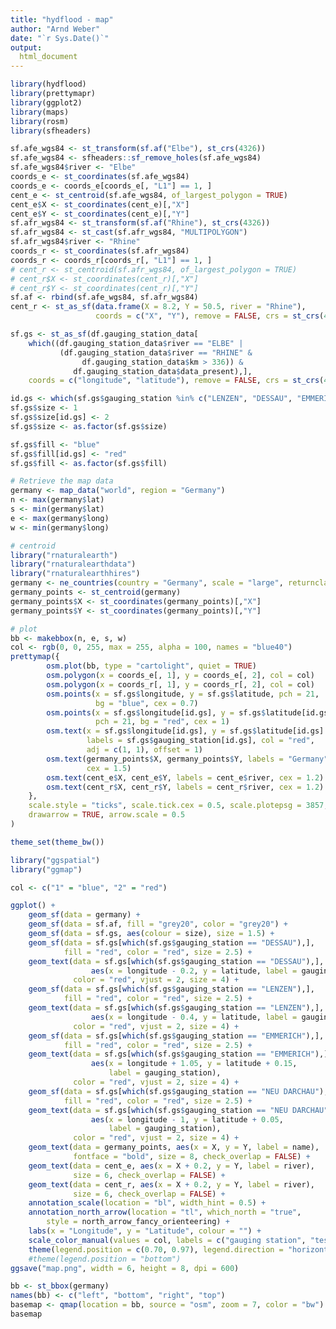 ```yaml
---
title: "hydflood - map"
author: "Arnd Weber"
date: "`r Sys.Date()`"
output:
  html_document
---
```



``` r
library(hydflood)
library(prettymapr)
library(ggplot2)
library(maps)
library(rosm)
library(sfheaders)

sf.afe_wgs84 <- st_transform(sf.af("Elbe"), st_crs(4326))
sf.afe_wgs84 <- sfheaders::sf_remove_holes(sf.afe_wgs84)
sf.afe_wgs84$river <- "Elbe"
coords_e <- st_coordinates(sf.afe_wgs84)
coords_e <- coords_e[coords_e[, "L1"] == 1, ]
cent_e <- st_centroid(sf.afe_wgs84, of_largest_polygon = TRUE)
cent_e$X <- st_coordinates(cent_e)[,"X"]
cent_e$Y <- st_coordinates(cent_e)[,"Y"]
sf.afr_wgs84 <- st_transform(sf.af("Rhine"), st_crs(4326))
sf.afr_wgs84 <- st_cast(sf.afr_wgs84, "MULTIPOLYGON")
sf.afr_wgs84$river <- "Rhine"
coords_r <- st_coordinates(sf.afr_wgs84)
coords_r <- coords_r[coords_r[, "L1"] == 1, ]
# cent_r <- st_centroid(sf.afr_wgs84, of_largest_polygon = TRUE)
# cent_r$X <- st_coordinates(cent_r)[,"X"]
# cent_r$Y <- st_coordinates(cent_r)[,"Y"]
sf.af <- rbind(sf.afe_wgs84, sf.afr_wgs84)
cent_r <- st_as_sf(data.frame(X = 8.2, Y = 50.5, river = "Rhine"),
                   coords = c("X", "Y"), remove = FALSE, crs = st_crs(4326))

sf.gs <- st_as_sf(df.gauging_station_data[
    which((df.gauging_station_data$river == "ELBE" |
           (df.gauging_station_data$river == "RHINE" & 
                df.gauging_station_data$km > 336)) &
              df.gauging_station_data$data_present),],
    coords = c("longitude", "latitude"), remove = FALSE, crs = st_crs(4326))

id.gs <- which(sf.gs$gauging_station %in% c("LENZEN", "DESSAU", "EMMERICH", "NEU DARCHAU"))
sf.gs$size <- 1
sf.gs$size[id.gs] <- 2
sf.gs$size <- as.factor(sf.gs$size)

sf.gs$fill <- "blue"
sf.gs$fill[id.gs] <- "red"
sf.gs$fill <- as.factor(sf.gs$fill)

# Retrieve the map data
germany <- map_data("world", region = "Germany")
n <- max(germany$lat)
s <- min(germany$lat)
e <- max(germany$long)
w <- min(germany$long)

# centroid
library("rnaturalearth")
library("rnaturalearthdata")
library("rnaturalearthhires")
germany <- ne_countries(country = "Germany", scale = "large", returnclass = "sf")
germany_points <- st_centroid(germany)
germany_points$X <- st_coordinates(germany_points)[,"X"]
germany_points$Y <- st_coordinates(germany_points)[,"Y"]

# plot
bb <- makebbox(n, e, s, w)
col <- rgb(0, 0, 255, max = 255, alpha = 100, names = "blue40")
prettymap({
        osm.plot(bb, type = "cartolight", quiet = TRUE)
        osm.polygon(x = coords_e[, 1], y = coords_e[, 2], col = col)
        osm.polygon(x = coords_r[, 1], y = coords_r[, 2], col = col)
        osm.points(x = sf.gs$longitude, y = sf.gs$latitude, pch = 21,
                   bg = "blue", cex = 0.7)
        osm.points(x = sf.gs$longitude[id.gs], y = sf.gs$latitude[id.gs],
                   pch = 21, bg = "red", cex = 1)
        osm.text(x = sf.gs$longitude[id.gs], y = sf.gs$latitude[id.gs] - 0.1,
                 labels = sf.gs$gauging_station[id.gs], col = "red",
                 adj = c(1, 1), offset = 1)
        osm.text(germany_points$X, germany_points$Y, labels = "Germany",
                 cex = 1.5)
        osm.text(cent_e$X, cent_e$Y, labels = cent_e$river, cex = 1.2)
        osm.text(cent_r$X, cent_r$Y, labels = cent_r$river, cex = 1.2)
    },
    scale.style = "ticks", scale.tick.cex = 0.5, scale.plotepsg = 3857,
    drawarrow = TRUE, arrow.scale = 0.5
)
```


``` r
theme_set(theme_bw())

library("ggspatial")
library("ggmap")

col <- c("1" = "blue", "2" = "red")

ggplot() +
    geom_sf(data = germany) +
    geom_sf(data = sf.af, fill = "grey20", color = "grey20") +
    geom_sf(data = sf.gs, aes(colour = size), size = 1.5) +
    geom_sf(data = sf.gs[which(sf.gs$gauging_station == "DESSAU"),],
            fill = "red", color = "red", size = 2.5) +
    geom_text(data = sf.gs[which(sf.gs$gauging_station == "DESSAU"),],
                  aes(x = longitude - 0.2, y = latitude, label = gauging_station),
              color = "red", vjust = 2, size = 4) +
    geom_sf(data = sf.gs[which(sf.gs$gauging_station == "LENZEN"),],
            fill = "red", color = "red", size = 2.5) +
    geom_text(data = sf.gs[which(sf.gs$gauging_station == "LENZEN"),],
                  aes(x = longitude - 0.4, y = latitude, label = gauging_station),
              color = "red", vjust = 2, size = 4) +
    geom_sf(data = sf.gs[which(sf.gs$gauging_station == "EMMERICH"),],
            fill = "red", color = "red", size = 2.5) +
    geom_text(data = sf.gs[which(sf.gs$gauging_station == "EMMERICH"),],
                  aes(x = longitude + 1.05, y = latitude + 0.15,
                      label = gauging_station),
              color = "red", vjust = 2, size = 4) +
    geom_sf(data = sf.gs[which(sf.gs$gauging_station == "NEU DARCHAU"),],
            fill = "red", color = "red", size = 2.5) +
    geom_text(data = sf.gs[which(sf.gs$gauging_station == "NEU DARCHAU"),],
                  aes(x = longitude - 1, y = latitude + 0.05,
                      label = gauging_station),
              color = "red", vjust = 2, size = 4) +
    geom_text(data = germany_points, aes(x = X, y = Y, label = name),
              fontface = "bold", size = 8, check_overlap = FALSE) +
    geom_text(data = cent_e, aes(x = X + 0.2, y = Y, label = river),
              size = 6, check_overlap = FALSE) +
    geom_text(data = cent_r, aes(x = X + 0.2, y = Y, label = river),
              size = 6, check_overlap = FALSE) +
    annotation_scale(location = "bl", width_hint = 0.5) +
    annotation_north_arrow(location = "tl", which_north = "true",
        style = north_arrow_fancy_orienteering) +
    labs(x = "Longitude", y = "Latitude", colour = "") +
    scale_color_manual(values = col, labels = c("gauging station", "test areas &\nreference gauges")) + 
    theme(legend.position = c(0.70, 0.97), legend.direction = "horizontal")
    #theme(legend.position = "bottom")
ggsave("map.png", width = 6, height = 8, dpi = 600)
```


``` r
bb <- st_bbox(germany)
names(bb) <- c("left", "bottom", "right", "top")
basemap <- qmap(location = bb, source = "osm", zoom = 7, color = "bw")
basemap
```
